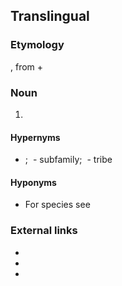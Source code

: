 ==Translingual==
{{rfi}}

===Etymology===
{{etyl|NL.|mul}}, from {{etyl|grc|mul}} {{term|καρπός||lang=grc|tr=karpós|fruit}} + {{term|βρωτός||lang=grc|tr=brōtós|edible}}

===Noun===
{{taxoninfl|i=1|g=m}}

# {{taxon|genus|family|Aizoaceae|plants, including {{vern|lang=en|sea fig}}s and {{vern|highway ice plant|lang=en}}}}

====Hypernyms====
* {{sense|genus}} {{Aizoaceae Hypernyms}}; ''{{taxlink|Ruschioideae|subfamily|noshow=1}}''&nbsp;- subfamily; ''{{taxlink|Ruschieae|tribe|noshow=1}}''&nbsp;- tribe

====Hyponyms====
* {{sense|genus}} For species see {{specieslite}}

===External links===
*{{pedia}}
*{{specieslite}}
*{{comcatlite}}